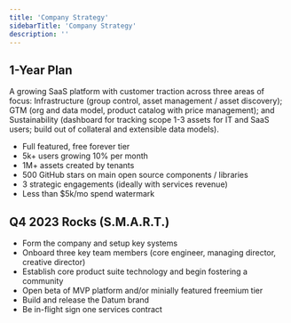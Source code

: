 ```yaml
---
title: 'Company Strategy'
sidebarTitle: 'Company Strategy'
description: ''
---
```


## 1-Year Plan

A growing SaaS platform with customer traction across three areas of focus: Infrastructure (group control, asset management / asset discovery); GTM (org and data model, product catalog with price management); and Sustainability (dashboard for tracking scope 1-3 assets for IT and SaaS users; build out of collateral and extensible data models).

* Full featured, free forever tier
* 5k+ users growing 10% per month
* 1M+ assets created by tenants
* 500 GitHub stars on main open source components / libraries
* 3 strategic engagements (ideally with services revenue)
* Less than $5k/mo spend watermark

## Q4 2023 Rocks (S.M.A.R.T.)

* Form the company and setup key systems
* Onboard three key team members (core engineer, managing director, creative director)
* Establish core product suite technology and begin fostering a community
* Open beta of MVP platform and/or minially featured freemium tier
* Build and release the Datum brand
* Be in-flight sign one services contract

